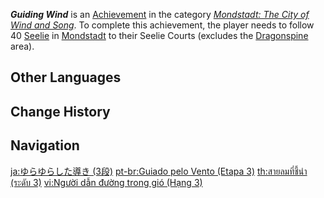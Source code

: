 {{Achievement Infobox
|title        = Guiding Wind
|id           = 80036
|order id     = 0036
|category     = Mondstadt: The City of Wind and Song
|description  = Follow 40 [[Seelie]] in [[Mondstadt]] to their Seelie Courts (excludes the Dragonspine area).
|requirements = 
|primogems    = 20
|tracking     = Tracks the amount of Seelie found in Mondstadt.
|topic        = Seelie
|set          = Guiding Wind
|tier         = 3
|tiers_total  = 3
}}
'''''Guiding Wind''''' is an [[Achievement]] in the category ''[[Mondstadt: The City of Wind and Song]]''. To complete this achievement, the player needs to follow 40 [[Seelie]] in [[Mondstadt]] to their Seelie Courts (excludes the [[Dragonspine]] area).
<!--
==Trivia==

==Video Guides==
{{EVT
|video1   = 
|caption1 = 
}}
-->
==Other Languages==
{{Other Languages|Transclude=Guiding Wind}}

==Change History==
{{Change History|1.0}}
<!--
==References==
{{Reflist}}
-->
==Navigation==
{{Achievement Navbox}}

[[ja:ゆらゆらした導き (3段)]]
[[pt-br:Guiado pelo Vento (Etapa 3)]]
[[th:สายลมที่ชี้นำ (ระดับ 3)]]
[[vi:Người dẫn đường trong gió (Hạng 3)]]